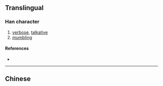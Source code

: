 {{also|嚕}}
{{character info}}
==Translingual==

===Han character===
{{Han char|rn=30|rad=口|as=12|sn=15|four=|canj=RNWA,XRNWA|ids=⿰口⿱鱼日}}

# [[verbose]], [[talkative]]
# [[mumble|mumbling]]

====References====
* {{Han ref|kx=0209.151|hdz=10685.120|uh=565C|ud=22108}}

----

==Chinese==
{{zh-see|嚕}}
